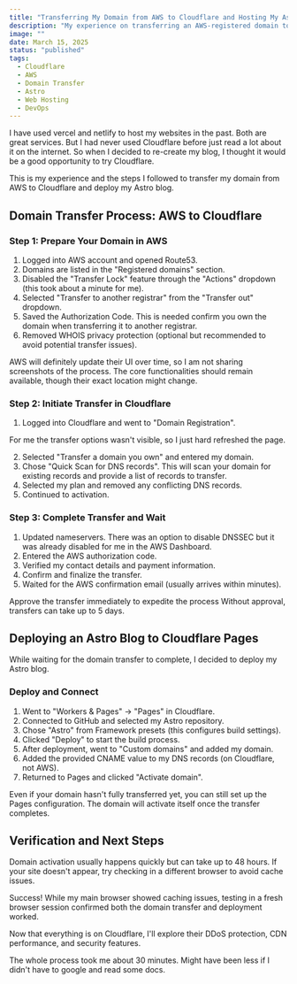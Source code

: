 ```yaml
---
title: "Transferring My Domain from AWS to Cloudflare and Hosting My Astro Blog"
description: "My experience on transferring an AWS-registered domain to Cloudflare and deploying an Astro-built blog to Cloudflare Pages."
image: ""
date: March 15, 2025
status: "published"
tags:
  - Cloudflare
  - AWS
  - Domain Transfer
  - Astro
  - Web Hosting
  - DevOps
---
```



I have used vercel and netlify to host my websites in the past. Both are great services.
But I had never used Cloudflare before just read a lot about it on the internet.
So when I decided to re-create my blog, I thought it would be a good opportunity to try Cloudflare.

This is my experience and the steps I followed to transfer my domain from AWS to Cloudflare and deploy my Astro blog.

## Domain Transfer Process: AWS to Cloudflare

### Step 1: Prepare Your Domain in AWS

1. Logged into AWS account and opened Route53.
2. Domains are listed in the "Registered domains" section.
3. Disabled the "Transfer Lock" feature through the "Actions" dropdown (this took about a minute for me).
4. Selected "Transfer to another registrar" from the "Transfer out" dropdown.
5. Saved the Authorization Code. This is needed confirm you own the domain when transferring it to another registrar.
6. Removed WHOIS privacy protection (optional but recommended to avoid potential transfer issues).

<Callout client:load type="info">
  AWS will definitely update their UI over time, so I am not sharing screenshots
  of the process. The core functionalities should remain available, though their
  exact location might change.
</Callout>

### Step 2: Initiate Transfer in Cloudflare

1. Logged into Cloudflare and went to "Domain Registration".

<Callout client:load type="danger">
  For me the transfer options wasn't visible, so I just hard refreshed the page.
</Callout>

2. Selected "Transfer a domain you own" and entered my domain.
3. Chose "Quick Scan for DNS records". This will scan your domain for existing records and provide a list of records to transfer.
4. Selected my plan and removed any conflicting DNS records.
5. Continued to activation.

### Step 3: Complete Transfer and Wait

1. Updated nameservers. There was an option to disable DNSSEC but it was already disabled for me in the AWS Dashboard.
2. Entered the AWS authorization code.
3. Verified my contact details and payment information.
4. Confirm and finalize the transfer.
5. Waited for the AWS confirmation email (usually arrives within minutes).

<Callout client:load type="info">
  Approve the transfer immediately to expedite the process Without approval,
  transfers can take up to 5 days.
</Callout>

## Deploying an Astro Blog to Cloudflare Pages

While waiting for the domain transfer to complete, I decided to deploy my Astro blog.

### Deploy and Connect

1. Went to "Workers & Pages" → "Pages" in Cloudflare.
2. Connected to GitHub and selected my Astro repository.
3. Chose "Astro" from Framework presets (this configures build settings).
4. Clicked "Deploy" to start the build process.
5. After deployment, went to "Custom domains" and added my domain.
6. Added the provided CNAME value to my DNS records (on Cloudflare, not AWS).
7. Returned to Pages and clicked "Activate domain".

<Callout client:load type="info">
  Even if your domain hasn't fully transferred yet, you can still set up the
  Pages configuration. The domain will activate itself once the transfer
  completes.
</Callout>

## Verification and Next Steps

Domain activation usually happens quickly but can take up to 48 hours. If your site doesn't appear,
try checking in a different browser to avoid cache issues.

<Callout client:load type="success">
  Success! While my main browser showed caching issues, testing in a fresh
  browser session confirmed both the domain transfer and deployment worked.
</Callout>

Now that everything is on Cloudflare, I'll explore their DDoS protection, CDN performance, and security features.

The whole process took me about 30 minutes. Might have been less if I didn't have to google and read some docs.
